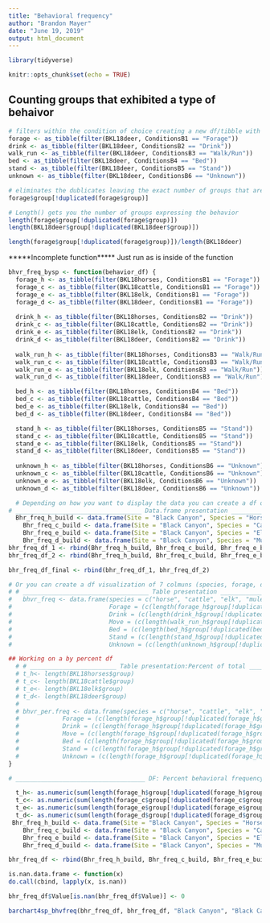 ---
title: "Behavioral frequency"
author: "Brandon Mayer"
date: "June 19, 2019"
output: html_document
---
```{r}
library(tidyverse)

```
```{r setup, include=FALSE}
knitr::opts_chunk$set(echo = TRUE)
```

## Counting groups that exhibited a type of behaivor
```{r}
# filters within the condition of choice creating a new df/tibble with only the forage present
forage <- as_tibble(filter(BKL18deer, ConditionsB1 == "Forage"))
drink <- as_tibble(filter(BKL18deer, ConditionsB2 == "Drink"))
walk_run <- as_tibble(filter(BKL18deer, ConditionsB3 == "Walk/Run"))
bed <- as_tibble(filter(BKL18deer, ConditionsB4 == "Bed"))
stand <- as_tibble(filter(BKL18deer, ConditionsB5 == "Stand"))
unknown <- as_tibble(filter(BKL18deer, ConditionsB6 == "Unknown"))

# eliminates the dublicates leaving the exact number of groups that are expressing the behavior
forage$group[!duplicated(forage$group)]

# Length() gets you the number of groups expressing the behavior
length(forage$group[!duplicated(forage$group)])
length(BKL18deer$group[!duplicated(BKL18deer$group)])

length(forage$group[!duplicated(forage$group)])/length(BKL18deer)


```
*****Incomplete function***** Just run as is inside of the function
```{r}
bhvr_freq_bysp <- function(behavior_df) {
  forage_h <- as_tibble(filter(BKL18horses, ConditionsB1 == "Forage"))
  forage_c <- as_tibble(filter(BKL18cattle, ConditionsB1 == "Forage"))
  forage_e <- as_tibble(filter(BKL18elk, ConditionsB1 == "Forage"))
  forage_d <- as_tibble(filter(BKL18deer, ConditionsB1 == "Forage"))
  
  drink_h <- as_tibble(filter(BKL18horses, ConditionsB2 == "Drink"))
  drink_c <- as_tibble(filter(BKL18cattle, ConditionsB2 == "Drink"))
  drink_e <- as_tibble(filter(BKL18elk, ConditionsB2 == "Drink"))
  drink_d <- as_tibble(filter(BKL18deer, ConditionsB2 == "Drink"))
  
  walk_run_h <- as_tibble(filter(BKL18horses, ConditionsB3 == "Walk/Run"))
  walk_run_c <- as_tibble(filter(BKL18cattle, ConditionsB3 == "Walk/Run"))
  walk_run_e <- as_tibble(filter(BKL18elk, ConditionsB3 == "Walk/Run"))
  walk_run_d <- as_tibble(filter(BKL18deer, ConditionsB3 == "Walk/Run"))

  bed_h <- as_tibble(filter(BKL18horses, ConditionsB4 == "Bed"))
  bed_c <- as_tibble(filter(BKL18cattle, ConditionsB4 == "Bed"))
  bed_e <- as_tibble(filter(BKL18elk, ConditionsB4 == "Bed"))
  bed_d <- as_tibble(filter(BKL18deer, ConditionsB4 == "Bed"))

  stand_h <- as_tibble(filter(BKL18horses, ConditionsB5 == "Stand"))
  stand_c <- as_tibble(filter(BKL18cattle, ConditionsB5 == "Stand"))
  stand_e <- as_tibble(filter(BKL18elk, ConditionsB5 == "Stand"))
  stand_d <- as_tibble(filter(BKL18deer, ConditionsB5 == "Stand"))
  
  unknown_h <- as_tibble(filter(BKL18horses, ConditionsB6 == "Unknown"))
  unknown_c <- as_tibble(filter(BKL18cattle, ConditionsB6 == "Unknown"))
  unknown_e <- as_tibble(filter(BKL18elk, ConditionsB6 == "Unknown"))
  unknown_d <- as_tibble(filter(BKL18deer, ConditionsB6 == "Unknown"))

  # Depending on how you want to display the data you can create a df of 4 columns (site,species,behavior, value) which works well with ggplot 
# ___________________________________ Data.frame presentation ___________________________________________
  Bhr_freq_h_build <- data.frame(Site = "Black Canyon", Species = "Horses", Behavior = c("Forage", "Drinking", "Movement", "Bedding", "standing", "Unknown"), Value = (c(length(forage_h$group[!duplicated(forage_h$group)]), length(drink_h$group[!duplicated(drink_h$group)]),length(walk_run_h$group[!duplicated(walk_run_h$group)]),length(bed_h$group[!duplicated(bed_h$group)]),length(stand_h$group[!duplicated(stand_h$group)]),length(unknown_h$group[!duplicated(unknown_h$group)]))))
    Bhr_freq_c_build <- data.frame(Site = "Black Canyon", Species = "Cattle", Behavior = c("Forage", "Drinking", "Movement", "Bedding", "standing", "Unknown"), Value = (c(length(forage_c$group[!duplicated(forage_c$group)]), length(drink_c$group[!duplicated(drink_c$group)]),length(walk_run_c$group[!duplicated(walk_run_c$group)]),length(bed_c$group[!duplicated(bed_c$group)]),length(stand_c$group[!duplicated(stand_c$group)]),length(unknown_c$group[!duplicated(unknown_c$group)]))))
    Bhr_freq_e_build <- data.frame(Site = "Black Canyon", Species = "Elk", Behavior = c("Forage", "Drinking", "Movement", "Bedding", "standing", "Unknown"), Value = (c(length(forage_e$group[!duplicated(forage_e$group)]), length(drink_e$group[!duplicated(drink_e$group)]),length(walk_run_e$group[!duplicated(walk_run_e$group)]),length(bed_e$group[!duplicated(bed_e$group)]),length(stand_e$group[!duplicated(stand_e$group)]),length(unknown_e$group[!duplicated(unknown_e$group)]))))
    Bhr_freq_d_build <- data.frame(Site = "Black Canyon", Species = "Muledeer", Behavior = c("Forage", "Drinking", "Movement", "Bedding", "standing", "Unknown"), Value = (c(length(forage_d$group[!duplicated(forage_d$group)]), length(drink_d$group[!duplicated(drink_d$group)]),length(walk_run_d$group[!duplicated(walk_run_d$group)]),length(bed_d$group[!duplicated(bed_d$group)]),length(stand_d$group[!duplicated(stand_d$group)]),length(unknown_d$group[!duplicated(unknown_d$group)]))))
bhr_freq_df_1 <- rbind(Bhr_freq_h_build, Bhr_freq_c_build, Bhr_freq_e_build, Bhr_freq_d_build)
bhr_freq_df_2 <- rbind(Bhr_freq_h_build, Bhr_freq_c_build, Bhr_freq_e_build, Bhr_freq_d_build)

bhr_freq_df_final <- rbind(bhr_freq_df_1, bhr_freq_df_2)

# Or you can create a df visualization of 7 colmuns (species, forage, drink,...)
# # ___________________________________ Table presentation _______________________________________________
#   bhvr_freq <- data.frame(species = c("horse", "cattle", "elk", "muledeer"), 
#                           Forage = (c(length(forage_h$group[!duplicated(forage_h$group)]), length(forage_c$group[!duplicated(forage_c$group)]), length(forage_e$group[!duplicated(forage_e$group)]), length(forage_d$group[!duplicated(forage_d$group)]))),
#                           Drink = (c(length(drink_h$group[!duplicated(drink_h$group)]), length(drink_c$group[!duplicated(drink_c$group)]), length(drink_e$group[!duplicated(drink_e$group)]), length(drink_d$group[!duplicated(drink_d$group)]))),
#                           Move = (c(length(walk_run_h$group[!duplicated(walk_run_h$group)]), length(walk_run_c$group[!duplicated(walk_run_c$group)]), length(walk_run_e$group[!duplicated(walk_run_e$group)]), length(walk_run_d$group[!duplicated(walk_run_d$group)]))),
#                           Bed = (c(length(bed_h$group[!duplicated(bed_h$group)]), length(bed_c$group[!duplicated(bed_c$group)]), length(bed_e$group[!duplicated(bed_e$group)]), length(bed_d$group[!duplicated(bed_d$group)]))),
#                           Stand = (c(length(stand_h$group[!duplicated(stand_h$group)]), length(stand_c$group[!duplicated(stand_c$group)]), length(stand_e$group[!duplicated(stand_e$group)]), length(stand_d$group[!duplicated(stand_d$group)]))),
#                           Unknown = (c(length(unknown_h$group[!duplicated(unknown_h$group)]), length(unknown_c$group[!duplicated(unknown_c$group)]), length(unknown_e$group[!duplicated(unknown_e$group)]), length(unknown_d$group[!duplicated(unknown_d$group)]))))

## Working on a by percent df
  # # ________________________ Table presentation:Percent of total _________________________________
  # t_h<- length(BKL18horses$group)
  # t_c<- length(BKL18cattle$group)
  # t_e<- length(BKL18elk$group)
  # t_d<- length(BKL18deer$group)
  # 
  # bhvr_per.freq <- data.frame(species = c("horse", "cattle", "elk", "muledeer"), 
  #            Forage = (c(length(forage_h$group[!duplicated(forage_h$group)]/t_h), length(forage_c$group[!duplicated(forage_c$group)]/t_c), length(forage_e$group[!duplicated(forage_e$group)]/t_e), length(forage_d$group[!duplicated(forage_d$group)]/t_d))),
  #            Drink = (c(length(forage_h$group[!duplicated(forage_h$group)]/t_h), length(forage_c$group[!duplicated(forage_c$group)]/t_c), length(forage_e$group[!duplicated(forage_e$group)]/t_e), length(forage_d$group[!duplicated(forage_d$group)]/t_d))),
  #            Move = (c(length(forage_h$group[!duplicated(forage_h$group)]/t_h), length(forage_c$group[!duplicated(forage_c$group)]/t_c), length(forage_e$group[!duplicated(forage_e$group)]/t_e), length(forage_d$group[!duplicated(forage_d$group)]/t_d))),
  #            Bed = (c(length(forage_h$group[!duplicated(forage_h$group)]/t_h), length(forage_c$group[!duplicated(forage_c$group)]/t_c), length(forage_e$group[!duplicated(forage_e$group)]/t_e), length(forage_d$group[!duplicated(forage_d$group)]/t_d))),
  #            Stand = (c(length(forage_h$group[!duplicated(forage_h$group)]/t_h), length(forage_c$group[!duplicated(forage_c$group)]/t_c), length(forage_e$group[!duplicated(forage_e$group)]/t_e), length(forage_d$group[!duplicated(forage_d$group)]/t_d))),
  #            Unknown = (c(length(forage_h$group[!duplicated(forage_h$group)]/t_h), length(forage_c$group[!duplicated(forage_c$group)]/t_c), length(forage_e$group[!duplicated(forage_e$group)]/t_e), length(forage_d$group[!duplicated(forage_d$group)]/t_d))))
}

# ____________________________________ DF: Percent behavioral frequency ________________________________

  t_h<- as.numeric(sum(length(forage_h$group[!duplicated(forage_h$group)]), length(drink_h$group[!duplicated(drink_h$group)]), length(walk_run_h$group[!duplicated(walk_run_h$group)]), length(bed_h$group[!duplicated(bed_h$group)]), length(stand_h$group[!duplicated(stand_h$group)]), length(unknown_h$group[!duplicated(unknown_h$group)]))) 
  t_c<- as.numeric(sum(length(forage_c$group[!duplicated(forage_c$group)]), length(drink_c$group[!duplicated(drink_c$group)]), length(walk_run_c$group[!duplicated(walk_run_c$group)]), length(bed_c$group[!duplicated(bed_c$group)]), length(stand_c$group[!duplicated(stand_c$group)]), length(unknown_c$group[!duplicated(unknown_c$group)])))
  t_e<- as.numeric(sum(length(forage_e$group[!duplicated(forage_e$group)]), length(drink_e$group[!duplicated(drink_e$group)]), length(walk_run_e$group[!duplicated(walk_run_e$group)]), length(bed_e$group[!duplicated(bed_e$group)]), length(stand_e$group[!duplicated(stand_e$group)]), length(unknown_e$group[!duplicated(unknown_e$group)])))
  t_d<- as.numeric(sum(length(forage_d$group[!duplicated(forage_d$group)]), length(drink_d$group[!duplicated(drink_d$group)]), length(walk_run_d$group[!duplicated(walk_run_d$group)]), length(bed_d$group[!duplicated(bed_d$group)]), length(stand_d$group[!duplicated(stand_d$group)]), length(unknown_d$group[!duplicated(unknown_d$group)])))  
 Bhr_freq_h_build <- data.frame(Site = "Black Canyon", Species = "Horses", Behavior = c("Forage", "Drinking", "Movement", "Bedding", "standing", "Unknown"), Value = (c((length(forage_h$group[!duplicated(forage_h$group)])/t_h), (length(drink_h$group[!duplicated(drink_h$group)])/t_h),(length(walk_run_h$group[!duplicated(walk_run_h$group)])/t_h),(length(bed_h$group[!duplicated(bed_h$group)])/t_h),(length(stand_h$group[!duplicated(stand_h$group)])/t_h),(length(unknown_h$group[!duplicated(unknown_h$group)])/t_h))))
    Bhr_freq_c_build <- data.frame(Site = "Black Canyon", Species = "Cattle", Behavior = c("Forage", "Drinking", "Movement", "Bedding", "standing", "Unknown"), Value = (c((length(forage_c$group[!duplicated(forage_c$group)])/t_c), (length(drink_c$group[!duplicated(drink_c$group)])/t_c),(length(walk_run_c$group[!duplicated(walk_run_c$group)])/t_c),(length(bed_c$group[!duplicated(bed_c$group)])/t_c),(length(stand_c$group[!duplicated(stand_c$group)])/t_c),(length(unknown_c$group[!duplicated(unknown_c$group)])/t_c))))
    Bhr_freq_e_build <- data.frame(Site = "Black Canyon", Species = "Elk", Behavior = c("Forage", "Drinking", "Movement", "Bedding", "standing", "Unknown"), Value = (c((length(forage_e$group[!duplicated(forage_e$group)])/t_e), (length(drink_e$group[!duplicated(drink_e$group)])/t_e),(length(walk_run_e$group[!duplicated(walk_run_e$group)])/t_e),(length(bed_e$group[!duplicated(bed_e$group)])/t_e),(length(stand_e$group[!duplicated(stand_e$group)])/t_e),(length(unknown_e$group[!duplicated(unknown_e$group)])/t_e))))
    Bhr_freq_d_build <- data.frame(Site = "Black Canyon", Species = "Muledeer", Behavior = c("Forage", "Drinking", "Movement", "Bedding", "standing", "Unknown"), Value = (c((length(forage_d$group[!duplicated(forage_d$group)])/t_d), (length(drink_d$group[!duplicated(drink_d$group)])/t_d),(length(walk_run_d$group[!duplicated(walk_run_d$group)])/t_d),(length(bed_d$group[!duplicated(bed_d$group)])/t_d),(length(stand_d$group[!duplicated(stand_d$group)])/t_d),(length(unknown_d$group[!duplicated(unknown_d$group)])/t_d))))

bhr_freq_df <- rbind(Bhr_freq_h_build, Bhr_freq_c_build, Bhr_freq_e_build, Bhr_freq_d_build)

is.nan.data.frame <- function(x)
do.call(cbind, lapply(x, is.nan))

bhr_freq_df$Value[is.nan(bhr_freq_df$Value)] <- 0

barchart4sp_bhvfreq(bhr_freq_df, bhr_freq_df, "Black Canyon", "Black Canyon")

```